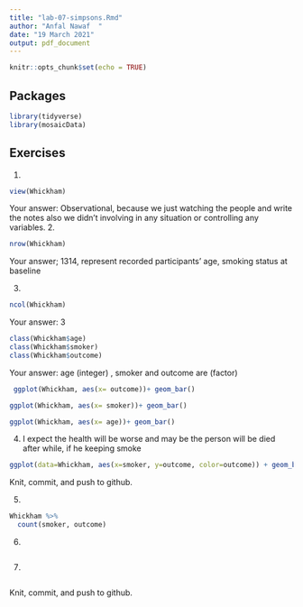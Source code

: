 ```yaml
---
title: "lab-07-simpsons.Rmd"
author: "Anfal Nawaf  "
date: "19 March 2021"
output: pdf_document
---
```


```r
knitr::opts_chunk$set(echo = TRUE)
```

## Packages

```r
library(tidyverse) 
library(mosaicData)
```


## Exercises


1.  
```r
view(Whickham)

```
    
Your answer:
Observational, because we just watching the people and write the notes also we didn't involving in any situation or controlling any variables. 
2.  
```r
nrow(Whickham)
```

Your answer; 1314, represent recorded participants' age, smoking status at baseline

3.  

```r
ncol(Whickham)
```

Your answer: 3

```r
class(Whickham$age)
class(Whickham$smoker)
class(Whickham$outcome)
```

Your answer:  age (integer) , smoker and outcome are (factor)

```r
 ggplot(Whickham, aes(x= outcome))+ geom_bar()
```


```r
ggplot(Whickham, aes(x= smoker))+ geom_bar()

```

```r
ggplot(Whickham, aes(x= age))+ geom_bar()
```

4. I expect the health will be worse and may be the person will be died after while, if he keeping smoke  

```r
ggplot(data=Whickham, aes(x=smoker, y=outcome, color=outcome)) + geom_bar(stat="identity")

```

Knit, commit, and push to github.

5. 

```r
Whickham %>%
  count(smoker, outcome)
```

6.

```r

```

7. 

```r

```

Knit, commit, and push to github.